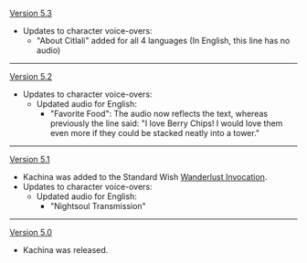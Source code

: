 {{Change History/Header}}
[[Version 5.3]]
* Updates to character voice-overs:
** "About Citlali" added for all 4 languages (In English, this line has no audio)
----
[[Version 5.2]]
* Updates to character voice-overs:
** Updated audio for English:
*** "Favorite Food": The audio now reflects the text, whereas previously the line said: "I love Berry Chips! I would love them even more if they could be stacked neatly into a tower."
----
[[Version 5.1]]
* Kachina was added to the Standard Wish [[Wanderlust Invocation]].
* Updates to character voice-overs:
** Updated audio for English:
*** "Nightsoul Transmission"
----
[[Version 5.0]]
* Kachina was released.